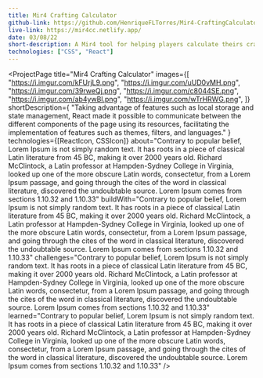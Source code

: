 ```yaml
---
title: Mir4 Crafting Calculator
github-link: https://github.com/HenriqueFLTorres/Mir4-CraftingCalculator
live-link: https://mir4cc.netlify.app/
date: 03/08/22
short-description: A Mir4 tool for helping players calculate theirs crafts
technologies: ["CSS", "React"]
---
```




<ProjectPage
  title="Mir4 Crafting Calculator"
  images={[
    "https://i.imgur.com/kFUrjL9.png",
    "https://i.imgur.com/uUD0vMH.png",
    "https://i.imgur.com/39rweQj.png",
    "https://i.imgur.com/c8044SE.png",
    "https://i.imgur.com/ab4ywBl.png",
    "https://i.imgur.com/wTrHRWG.png",
  ]}
  shortDescription={
    "Taking advantage of features such as local storage and state management, React made it possible to communicate between the different components of the page using its resources, facilitating the implementation of features such as themes, filters, and languages."
  }
  technologies={[ReactIcon, CSSIcon]}
  about="Contrary to popular belief, Lorem Ipsum is not simply random text.
              It has roots in a piece of classical Latin literature from 45 BC,
              making it over 2000 years old. Richard McClintock, a Latin
              professor at Hampden-Sydney College in Virginia, looked up one of
              the more obscure Latin words, consectetur, from a Lorem Ipsum
              passage, and going through the cites of the word in classical
              literature, discovered the undoubtable source. Lorem Ipsum comes
              from sections 1.10.32 and 1.10.33"
  buildWith="Contrary to popular belief, Lorem Ipsum is not simply random text.
              It has roots in a piece of classical Latin literature from 45 BC,
              making it over 2000 years old. Richard McClintock, a Latin
              professor at Hampden-Sydney College in Virginia, looked up one of
              the more obscure Latin words, consectetur, from a Lorem Ipsum
              passage, and going through the cites of the word in classical
              literature, discovered the undoubtable source. Lorem Ipsum comes
              from sections 1.10.32 and 1.10.33"
  challenges="Contrary to popular belief, Lorem Ipsum is not simply random text.
              It has roots in a piece of classical Latin literature from 45 BC,
              making it over 2000 years old. Richard McClintock, a Latin
              professor at Hampden-Sydney College in Virginia, looked up one of
              the more obscure Latin words, consectetur, from a Lorem Ipsum
              passage, and going through the cites of the word in classical
              literature, discovered the undoubtable source. Lorem Ipsum comes
              from sections 1.10.32 and 1.10.33"
  learned="Contrary to popular belief, Lorem Ipsum is not simply random text.
              It has roots in a piece of classical Latin literature from 45 BC,
              making it over 2000 years old. Richard McClintock, a Latin
              professor at Hampden-Sydney College in Virginia, looked up one of
              the more obscure Latin words, consectetur, from a Lorem Ipsum
              passage, and going through the cites of the word in classical
              literature, discovered the undoubtable source. Lorem Ipsum comes
              from sections 1.10.32 and 1.10.33"
/>
